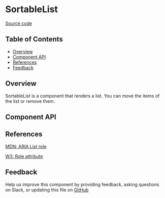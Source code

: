 
# SortableList

[Source code](https://github.com/leemonade/bubbles/tree/main/packages/components/src/informative/SortableList/SortableList.js)

## Table of Contents

<!-- START doctoc generated TOC please keep comment here to allow auto update -->
<!-- DON'T EDIT THIS SECTION, INSTEAD RE-RUN doctoc TO UPDATE -->

- [Overview](#overview)
- [Component API](#component-api)
- [References](#references)
- [Feedback](#feedback)

## Overview

SortableList is a component that renders a list. You can move the items of the list or remove them.

<ThemeProvider>
  <SortableList value={['Gatitos', 'Perritos', 'Hamsters']} />
</ThemeProvider>

## Component API

<Preview>
  <Story id="molecules-informative-sortablelist--playground" />
</Preview>

<Props of={SortableList} />

## References

[MDN: ARIA List role](https://developer.mozilla.org/en-US/docs/Web/Accessibility/ARIA/Roles/list_role)

[W3: Role attribute](https://www.w3.org/WAI/PF/HTML/wiki/RoleAttribute)

## Feedback

Help us improve this component by providing feedback, asking questions on Slack, or updating this file on
[GitHub](https://github.com/leemonade/bubbles/edit/main/packages/components/src/informative/SortableList/SortableList.mdx)
